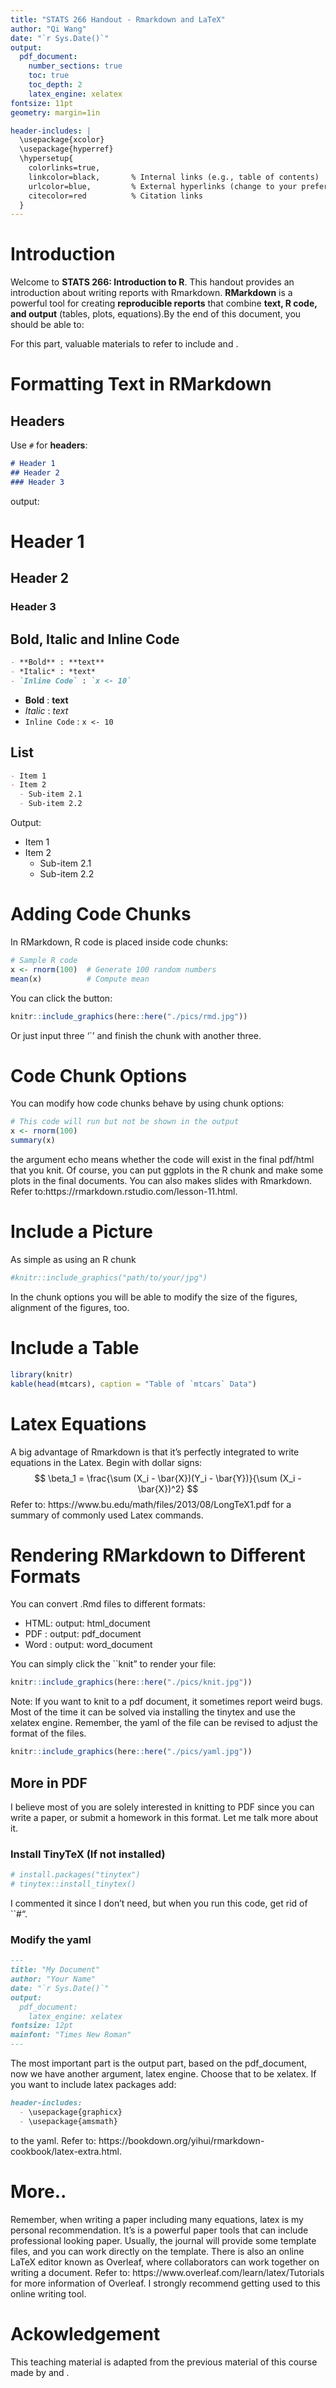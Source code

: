 ```yaml
---
title: "STATS 266 Handout - Rmarkdown and LaTeX"
author: "Qi Wang"
date: "`r Sys.Date()`"
output: 
  pdf_document:
    number_sections: true
    toc: true
    toc_depth: 2
    latex_engine: xelatex
fontsize: 11pt
geometry: margin=1in

header-includes: |
  \usepackage{xcolor}
  \usepackage{hyperref}
  \hypersetup{
    colorlinks=true,
    linkcolor=black,       % Internal links (e.g., table of contents)
    urlcolor=blue,         % External hyperlinks (change to your preferred color)
    citecolor=red          % Citation links
  }
---
```

\newpage

# Introduction

Welcome to **STATS 266: Introduction to R**. This handout provides an introduction about writing reports with Rmarkdown. **RMarkdown** is a powerful tool for creating **reproducible reports** that combine **text, R code, and output** (tables, plots, equations).By the end of this document, you should be able to:
\begin{itemize}
    \item Formatting text in RMarkdown
    \item Adding code chunks and executing R code
    \item Creating tables and plots
    \item Writing mathematical equations using LaTeX
\end{itemize}

For this part, valuable materials to refer to include \textcolor{blue}{https://rmarkdown.rstudio.com/lesson-1.html} and \textcolor{blue}{https://ourcodingclub.github.io/tutorials/rmarkdown/}.

# Formatting Text in RMarkdown

## Headers
Use `#` for **headers**:
```md
# Header 1
## Header 2
### Header 3
```
output:

# Header 1

## Header 2

### Header 3

## Bold, Italic and Inline Code
```md
- **Bold** : **text**
- *Italic* : *text*
- `Inline Code` : `x <- 10`
```
- **Bold** : **text**
- *Italic* : *text*
- `Inline Code` : `x <- 10`

## List
```md
- Item 1
- Item 2
  - Sub-item 2.1
  - Sub-item 2.2
```
Output: 

- Item 1
- Item 2
  - Sub-item 2.1
  - Sub-item 2.2
  
# Adding Code Chunks
In RMarkdown, R code is placed inside code chunks:
```r
# Sample R code
x <- rnorm(100)  # Generate 100 random numbers
mean(x)          # Compute mean
```
You can click the button:
```r
knitr::include_graphics(here::here("./pics/rmd.jpg"))
```
Or just input three '`' and finish the chunk with another three. 

# Code Chunk Options

You can modify how code chunks behave by using chunk options:
```r
# This code will run but not be shown in the output
x <- rnorm(100)
summary(x)
```
the argument echo means whether the code will exist in the final pdf/html that you knit. Of course, you can put ggplots in the R chunk and make some plots in the final documents. You can also makes slides with Rmarkdown. Refer to:https://rmarkdown.rstudio.com/lesson-11.html. 

# Include a Picture
As simple as using an R chunk
```r
#knitr::include_graphics("path/to/your/jpg")
```
In the chunk options you will be able to modify the size of the figures, alignment of the figures, too. 

# Include a Table
```r
library(knitr)
kable(head(mtcars), caption = "Table of `mtcars` Data")
```

# Latex Equations

A big advantage of Rmarkdown is that it's perfectly integrated to write equations in the Latex. Begin with dollar signs:
$$
\beta_1 = \frac{\sum (X_i - \bar{X})(Y_i - \bar{Y})}{\sum (X_i - \bar{X})^2}
$$
Refer to: https://www.bu.edu/math/files/2013/08/LongTeX1.pdf for a summary of commonly used Latex commands.

# Rendering RMarkdown to Different Formats

You can convert .Rmd files to different formats:

- HTML: output: html_document
- PDF : output: pdf_document
- Word : output: word_document

You can simply click the ``knit" to render your file:
```r
knitr::include_graphics(here::here("./pics/knit.jpg"))
```




Note: If you want to knit to a pdf document, it sometimes report weird bugs. Most of the time it can be solved via installing the tinytex and use the xelatex engine. Remember, the yaml of the file can be revised to adjust the format of the files.

```r
knitr::include_graphics(here::here("./pics/yaml.jpg"))
```

## More in PDF

I believe most of you are solely interested in knitting to PDF since you can write a paper, or submit a homework in this format. Let me talk more about it.

### Install TinyTeX (If not installed)
```r
# install.packages("tinytex")
# tinytex::install_tinytex()
```
I commented it since I don't need, but when you run this code, get rid of ``#".

### Modify the yaml
```md
---
title: "My Document"
author: "Your Name"
date: "`r Sys.Date()`"
output: 
  pdf_document:
    latex_engine: xelatex
fontsize: 12pt
mainfont: "Times New Roman"
---
```
The most important part is the output part, based on the pdf\_document, now we have another argument, latex engine. Choose that to be xelatex. If you want to include latex packages add:
```md
header-includes:
  - \usepackage{graphicx}
  - \usepackage{amsmath}
```
to the yaml. Refer to: https://bookdown.org/yihui/rmarkdown-cookbook/latex-extra.html. 

# More..

Remember, when writing a paper including many equations, latex is my personal recommendation. It's is a powerful paper tools that can include professional looking paper. Usually, the journal will provide some template files, and you can work directly on the template. There is also an online LaTeX editor known as Overleaf, where collaborators can work together on writing a document. Refer to: https://www.overleaf.com/learn/latex/Tutorials for more information of Overleaf. I strongly recommend getting used to this online writing tool.

# Ackowledgement

This teaching material is adapted from the previous material of this course made by \textcolor{blue}{\href{https://malfaro.netlify.app/}{Marcela Alfaro-Córdoba}} and \textcolor{blue}{\href{https://sites.google.com/view/shengjiang/home?authuser=0}{Sheng Jiang}}.












